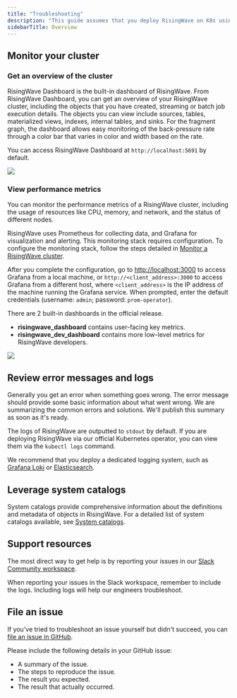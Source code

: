 ```yaml
---
title: "Troubleshooting"
description: "This guide assumes that you deploy RisingWave on K8s using the RisingWave K8s Operator. In the Operator, we packaged RisingWave, RisingWave Dashboard, and third-party observability and logging tools like Prometheus and Grafana."
sidebarTitle: Overview
---
```


## Monitor your cluster

### Get an overview of the cluster

RisingWave Dashboard is the built-in dashboard of RisingWave. From RisingWave Dashboard, you can get an overview of your RisingWave cluster, including the objects that you have created, streaming or batch job execution details. The objects you can view include sources, tables, materialized views, indexes, internal tables, and sinks. For the fragment graph, the dashboard allows easy monitoring of the back-pressure rate through a color bar that varies in color and width based on the rate.

You can access RisingWave Dashboard at `http://localhost:5691` by default.
<Frame>
  <img src="/images/current/troubleshooting/risingwave-dashboard-ecf83f69193af138a6b4db5486092a16.png"/>
</Frame>

### View performance metrics

You can monitor the performance metrics of a RisingWave cluster, including the usage of resources like CPU, memory, and network, and the status of different nodes.

RisingWave uses Prometheus for collecting data, and Grafana for visualization and alerting. This monitoring stack requires configuration. To configure the monitoring stack, follow the steps detailed in [Monitor a RisingWave cluster](/docs/current/monitor-risingwave-cluster/).

After you complete the configuration, go to [http://localhost:3000](http://localhost:3000) to access Grafana from a local machine, or `http://<client_address>:3000` to access Grafana from a different host, where `<client_address>` is the IP address of the machine running the Grafana service. When prompted, enter the default credentials (username: `admin`; password: `prom-operator`).

There are 2 built-in dashboards in the official release.

* **risingwave\_dashboard** contains user-facing key metrics.
* **risingwave\_dev\_dashboard** contains more low-level metrics for RisingWave developers.
<Frame>
  <img src="/images/current/troubleshooting/dev-dashboard-878d5af9e7a94d1906b728394abbb634.png"/>
</Frame>

## Review error messages and logs

Generally you get an error when something goes wrong. The error message should provide some basic information about what went wrong. We are summarizing the common errors and solutions. We'll publish this summary as soon as it's ready.

The logs of RisingWave are outputted to `stdout` by default. If you are deploying RisingWave via our official Kubernetes operator, you can view them via the `kubectl logs` command.

We recommend that you deploy a dedicated logging system, such as [Grafana Loki](https://grafana.com/oss/loki/) or [Elasticsearch](https://www.elastic.co/elasticsearch).

## Leverage system catalogs

System catalogs provide comprehensive information about the definitions and metadata of objects in RisingWave. For a detailed list of system catalogs available, see [System catalogs](/docs/current/pg-catalogs/).

## Support resources

The most direct way to get help is by reporting your issues in our [Slack Community workspace](https://www.risingwave.com/slack).

When reporting your issues in the Slack workspace, remember to include the logs. Including logs will help our engineers troubleshoot.

## File an issue

If you've tried to troubleshoot an issue yourself but didn't succeed, you can [file an issue in GitHub](https://github.com/risingwavelabs/risingwave/issues/new/choose).

Please include the following details in your GitHub issue:

* A summary of the issue.
* The steps to reproduce the issue.
* The result you expected.
* The result that actually occurred.
